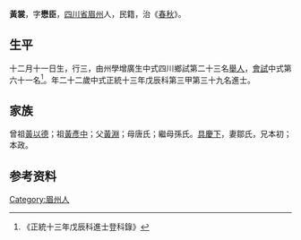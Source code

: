 {{Otheruses|other=名为黄裳的其他人物|黄裳}}
{{明清人物信息框
| 姓名 = 黃裳
| 原名 =
| 圖片名稱= 
| 圖片大小 =
| 圖片說明 = 
| 最高職務 =
| 國家 = 大明 
| 爵位 =
| 籍貫 = [[四川省|四川省]][[眉州|眉州]]
| 族裔 = 
| 旗籍 = 
| 字號 = 
| 諡號 =
| 出生日期 = 十二月十一日
| 出生地點 =
| 逝世日期 = 
| 逝世地點 =
| 墓葬 =
| 配偶 = 鄒氏
| 親屬 = 曾祖[[黃以德|黃以德]]，祖[[黃彥中|黃彥中]]，父[[黃淵|黃淵]]，母唐氏；繼母孫氏
| 出身 =
* 正統十三年戊辰科進士
| 經歷 =
| 著作 =  
*
*
*
}}
'''黃裳'''{{BD|1427年||1486年||}}，字'''懋臣'''，[[四川省|四川省]][[眉州|眉州]]人，民籍，治《[[春秋|春秋]]》。

== 生平 ==
十二月十一日生，行三，由州學增廣生中式四川鄉試第二十三名[[舉人|舉人]]，[[會試|會試]]中式第六十一名<ref>《正統十三年戊辰科進士登科錄》</ref>。年二十二歲中式正統十三年戊辰科第三甲第三十九名進士。

== 家族 ==
曾祖[[黃以德|黃以德]]；祖[[黃彥中|黃彥中]]；父[[黃淵|黃淵]]；母唐氏；繼母孫氏。[[具慶下|具慶下]]，妻鄒氏，兄本初；本政。

== 参考资料 ==
{{reflist}}

{{正統十三年戊辰科殿试金榜}}

{{Authority control}}

{{DEFAULTSORT:}}
[[Category:眉州人|Category:眉州人]]


{{明朝人物小作品}}